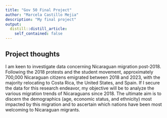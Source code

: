 ```yaml
---
title: "Gov 50 Final Project"
author: "Marcela Castillo Mejia"
description: "My final project"
output:
  distill::distill_article:
    self_contained: false
---
```




## Project thoughts

I am keen to investigate data concerning Nicaraguan migration post-2018. Following the 2018 protests and the student movement, approximately 700,000 Nicaraguan citizens emigrated between 2018 and 2023, with the majority relocating to Costa Rica, the United States, and Spain. If I secure the data for this research endeavor, my objective will be to analyze the various migration trends of Nicaraguans since 2018. The ultimate aim is to discern the demographics (age, economic status, and ethnicity) most impacted by this migration and to ascertain which nations have been most welcoming to Nicaraguan migrants.